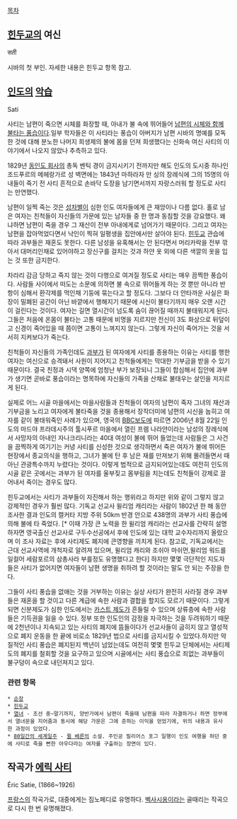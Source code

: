 [[목차]]

== [[힌두교]]의 여신 ==

सती

시바의 첫 부인. 자세한 내용은 힌두교 항목 참고.

== [[인도]]의 [[악습]] ==

Sati

사티는 남편이 죽으면 시체를 화장할 때, 아내가 불 속에 뛰어들어 [[순장|남편의 시체와 함께 불타는 풍습이다]].일부 학자들은 이 사티라는 풍습이 아버지가 남편 시바의 명예를 모독한 것에 대해 분노한 나머지 희생제의 불에 몸을 던져 희생했다는 신화속 여신 사티의 이야기에서 나오지 않았나 추측하고 있다.

1829년 [[동인도 회사]]의 총독 벤틱 경이 금지시키기 전까지만 해도 인도의 도시중 하나인 조드푸르의 메헤랑가르 성 벽면에는 1843년 마하라자 만 싱의 장례식에 그의 15명의 아내들이 죽기 전 사티 흔적으로 손바닥 도장을 남기면서까지 자랑스러워 할 정도로 사티는 만연했다.

남편이 일찍 죽는 것은 [[성차별]]이 심한 인도 여자들에게 큰 재앙이나 다름 없다. 홀로 남은 여자는 친척들이 자신들의 가문에 있는 남자들 중 한 명과 동침할 것을 강요했다. 왜냐하면 남편이 죽을 경우 그 재산이 전부 아내에게로 넘어가기 때문이다. 그리고 여자는 남편을 잡아먹었다면서 낙인이 찍혀 일평생을 집안에서만 살아야 된다. [[힌두교]] 관습에 따라 과부들은 재혼도 못한다. 다른 남성을 유혹해서는 안 된다면서 머리카락을 전부 깎아서 대머리인채로 있어야하고 장신구를 걸치는 것과 하얀 옷 외에 다른 색깔의 옷을 입는 것 또한 금지한다. 

차라리 감금 당하고 죽지 않는 것이 다행으로 여겨질 정도로 사티는 매우 끔찍한 풍습이다. 사람들 사이에서 떠도는 소문에 의하면 불 속으로 뛰어들게 하는 것 뿐만 아니라 반항이 심해서 환각제를 먹인채 기둥에 묶는다고 할 정도다. 그보다 더 안타까운 사실은 화장이 밀폐된 공간이 아닌 바깥에서 행해지기 때문에 시신이 불타기까지 매우 오랜 시간이 걸린다는 것이다. 여자는 길면 열시간이 넘도록 숨이 끊어질 때까지 불태워지게 된다. 그들은 처음에 온몸이 불타는 고통 때문에 비명을 지르지만 전신이 3도 화상으로 뒤덮이고 신경이 죽어있을 때 쯤이면 고통이 느껴지지 않는다. 그렇게 자신이 죽어가는 것을 서서히 지켜보다가 죽는다.

친척들이 자신들의 가족인데도 [[과부]]가 된 여자에게 사티를 종용하는 이유는 사티를 행한 여자는 여신으로 승격돼서 사원이 지어지고 친척들에게는 막대한 기부금을 받을 수 있기 때문이다. 결국 친정과 시댁 양쪽에 엄청난 부가 보장되니 그들이 합심해서 집안에 과부가 생기면 곧바로 풍습이라는 명목하에 자신들의 가족을 산채로 불태우는 살인을 저지르게 된다.

실제로 어느 시골 마을에서는 마을사람들과 친척들이 여자의 남편이 죽자 그녀의 재산과 기부금을 노리고 여자에게 불타죽을 것을 종용해서 장작더미에 남편의 시신을 눕히고 여자를 같이 불태워죽인 사례가 있으며, 영국의 [[BBC]]보도에 따르면 2006년 8월 22일 인도의 마드야 프라데시주의 툴시푸르 마을에서 열린 프렘 나라얀이라는 남성의 장례식에서 사망자의 아내인 자나크리니라는 40대 여성이 불에 뛰어 들었는데 사람들은 그 사건을 끔찍하게 여기기는 커녕 사티를 신성한 것으로 생각하면서 죽은 여자가 불에 뛰어든 현장에서 종교의식을 행하고, 그녀가 불에 탄 후 남은 재를 만져보기 위해 몰려들면서 때 아닌 관광특수까지 누렸다는 것이다. 이렇게 법적으로 금지되어있는데도 여전히 인도의 시골 같은 곳에서는 과부가 된 여자를 울부짖고 몸부림을 치는데도 친척들이 강제로 끌어내서 죽이는 경우도 많다.

힌두교에서는 사티가 과부들이 자진해서 하는 행위라고 하지만 위와 같이 그렇지 않고 강제적인 경우가 훨씬 많다. 기독교 선교사 윌리엄 캐리라는 사람이 1802년 한 해 동안 조사한 결과 인도의 캘커타 지방 주위 50km 반경 안으로 438명의 과부가 사티 풍습에 의해 불에 타 죽었다. [* 이때 가장 큰 노력을 한 윌리엄 캐리라는 선교사를 간략히 설명하자면 영국출신 선교사로 구두수선공에서 후에 인도에 있는 대학 교수자리까지 올랐으며 이 조사 자료는 후에 사티제도 폐지에 큰영향을 끼치게 된다. 참고로, 기독교에서는 근대 선교사역에 개척자로 알려져 있으며, 윌리엄 캐리와 조쉬아 마쉬먼,윌리엄 워드를 일컬어 세람포르의 삼총사라 부를정도 유명했다고 한다] 하지만 몇몇 극단적인 지도자들은 사티가 없어지면 여자들이 남편 생명을 취하려 할 것이라는 말도 안 되는 주장을 한다.

그들이 사티 풍습을 없애는 것을 거부하는 이유는 실상 사티가 완전히 사라질 경우 과부들은 재혼을 할 것이고 다른 계급에 속한 사람과 결합을 할지도 모르기 때문이다. 그렇게 되면 신분제도가 심한 인도에서는 [[카스트 제도]]가 흔들릴 수 있으며 상류층에 속한 사람들은 기득권을 잃을 수 있다. 정부 또한 인도인의 감정을 자극하는 것을 두려워하기 때문에 2천년이나 지속되고 있는 사티의 폐지에 뜸들이다가 선교사들이 굽히지 않고 열성적으로 폐지 운동을 한 끝에 비로소 1829년 법으로 사티를 금지시킬 수 있었다.하지만 악질적인 사티 풍습은 폐지된지 백년이 넘었는데도 여전히 몇몇 힌두교 단체에서는 사티제도의 폐지를 철회할 것을 요구하고 있으며 시골에서는 사티 풍습으로 죄없는 과부들이 불구덩이 속으로 내던져지고 있다.

=== 관련 항목 ===

 * [[순장]]
 * [[힌두교]]
 * [[열녀]] - 조선 중~말기까지, 양반가에서 남편이 죽을때 남편을 따라 자결하거나 하면 정부에서 열녀문을 지어줌과 동시에 해당 가문은 그에 준하는 이익을 얻었기에, 위의 내용과 유사한 과정이 있었다.
 * [[80일간의 세계일주]] - [[쥘 베른]]의 소설. 주인공 필리어스 포그 일행이 인도 여행을 하던 중에 사티로 죽을 뻔한 아우다라는 여자를 구출하는 장면이 있다.

== 작곡가 [[에릭 사티]] ==

Éric Satie, (1866~1926)

[[프랑스]]의 작곡가로, 대중에게는 짐노페디로 유명하다. [[벡사시옹]]이라는 골때리는 작곡으로 다시 한 번 유명해졌다.
